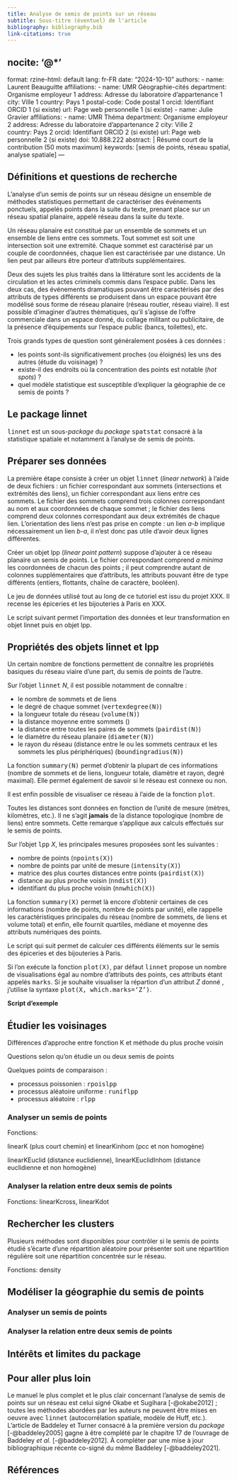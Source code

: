```yaml
---
title: Analyse de semis de points sur un réseau
subtitle: Sous-titre (éventuel) de l'article
bibliography: bibliography.bib
link-citations: true
---
```

nocite: '@*'
---
format:
  rzine-html: default
lang: fr-FR
date: "2024-10-10"
authors:
  - name: Laurent Beauguitte
    affiliations:
      - name: UMR Géographie-cités
        department: Organisme employeur 1
        address: Adresse du laboratoire d'appartenance 1
        city: Ville 1
        country: Pays 1 
        postal-code: Code postal 1
    orcid: Identifiant ORCID 1 (si existe) 
    url: Page web personnelle 1 (si existe)
  - name: Julie Gravier
    affiliations:
      - name: UMR Théma
        department: Organisme employeur 2
        address: Adresse du laboratoire d'appartenance 2
        city: Ville 2       
        country: Pays 2
    orcid: Identifiant ORCID 2 (si existe)
    url: Page web personnelle 2 (si existe)
doi: 10.888.222
abstract: |
    Résumé court de la contribution (50 mots maximum)
keywords: [semis de points, réseau spatial, analyse spatiale]
---

<!---Il s'agit d'un modèle adapté [Quarto](https://quarto.org/) qui permet de combiner du texte en Markdown et du code exécutable en R.

Les consignes éditoriales et le processus de soumission d'un article à la revue Rzine sont détaillées dans [cette documentation](lien à rajouter) :

- Critères d'acceptation
- Processus éditorial
- Modèle Rzine et contenu attendu (YAML, markdown, chunks, références)
- Données mobilisées pour la démonstration.

## Exécuter du code

Cliquer sur **Render** dans l'IDE RStudio générera un article au format HTML suivant le modèle de mise en page Rzin qui contiendra votre article et son code embarqué :

```r
#| fenced: true

1 + 1
```


## Insérer une image

Pour incorporer une figure externe au code R, citable dans le corps du texte (@fig-1). 

```r
#| fenced: true
#| label: fig-1
#| fig-cap: "Les articles rzine"

knitr::include_graphics("figures/article_rzine.png")
```

Ou issu du code (@fig-2)

```r
#| fenced: true
#| label: fig-2
#| fig-cap: "Un plot de base"

plot(1:10)
```
--->

## Définitions et questions de recherche

L'analyse d'un semis de points sur un réseau désigne un ensemble de méthodes statistiques permettant de caractériser des événements ponctuels, appelés points dans la suite du texte, prenant place sur un réseau spatial planaire, appelé réseau dans la suite du texte. 

Un réseau planaire est constitué par un ensemble de sommets et un ensemble de liens entre ces sommets. Tout sommet est soit une intersection soit une extremité. Chaque sommet est caractérisé par un couple de coordonnées, chaque lien est caractérisée par une distance. Un lien peut par ailleurs être porteur d'attributs supplémentaires.

Deux des sujets les plus traités dans la littérature sont les accidents de la circulation et les actes criminels commis dans l'espace public. Dans les deux cas, des événements dramatiques pouvant être caractérisés par des attributs de types différents se produisent dans un espace pouvant être modélisé sous forme de réseau planaire (réseau routier, réseau viaire). Il est possible d'imaginer d'autres thématiques, qu'il s'agisse de l'offre commerciale dans un espace donné, du collage militant ou publicitaire, de la présence d'équipements sur l'espace public (bancs, toilettes), etc.

Trois  grands types de question sont généralement posées à ces données :

* les points sont-ils significativement proches (ou éloignés) les uns des autres (étude du voisinage) ?
* existe-il des endroits où la concentration des points est notable (*hot spots*) ?
* quel modèle statistique est susceptible d'expliquer la géographie de ce semis de points ?

## Le package linnet

<tt>linnet</tt> est un sous-*package* du *package* <tt>spatstat</tt> consacré à la statistique spatiale et notamment à l'analyse de semis de points. 

## Préparer ses données

La première étape consiste à créer un objet <tt>linnet</tt> (*linear network*) à l'aide de deux fichiers : un fichier correspondant aux sommets (intersections et extrémités des liens), un fichier correspondant aux liens entre ces sommets. Le fichier des sommets comprend trois colonnes correspondant au nom et aux coordonnées de chaque sommet ; le fichier des liens comprend deux colonnes correspondant aux deux extrémités de chaque lien. L'orientation des liens n'est pas prise en compte : un lien *a-b* implique nécessairement un lien *b-a*, il n'est donc pas utile d'avoir deux lignes différentes.

Créer un objet lpp (*linear point pattern*) suppose d'ajouter à ce réseau planaire un semis de points. Le fichier correspondant comprend *a minima* les coordonnées de chacun des points ; il peut comprendre autant de colonnes supplémentaires que d'attributs, les attributs pouvant être de type différents (entiers, flottants, chaîne de caractère, booléen).

Le jeu de données utilisé tout au long de ce tutoriel est issu du projet XXX. Il recense les épiceries et les bijouteries à Paris en XXX.

Le script suivant permet l'importation des données et leur transformation en objet linnet puis en objet lpp.

## Propriétés des objets linnet et lpp

Un certain nombre de fonctions permettent de connaître les propriétés basiques du réseau viaire d'une part, du semis de points de l'autre.

Sur l'objet <tt>linnet</tt> *N*, il est possible notamment de connaître :

* le nombre de sommets et de liens
* le degré de chaque sommet (<tt>vertexdegree(N)</tt>)
* la longueur totale du réseau (<tt>volume(N)</tt>)
* la distance moyenne entre sommets (<tt></tt>)
* la distance entre toutes les paires de sommets (<tt>pairdist(N)</tt>)
* le diamètre du réseau planaire (<tt>diameter(N)</tt>)
* le rayon du réseau (distance entre le ou les sommets centraux et les sommets les plus périphériques) (<tt>boundingradius(N)</tt>)

La fonction <tt>summary(N)</tt> permet d'obtenir la plupart de ces informations (nombre de sommets et de liens, longueur totale, diamètre et rayon, degré maximal). Elle permet également de savoir si le réseau est connexe ou non.

Il est enfin possible de visualiser ce réseau à l'aide de la fonction <tt>plot</tt>.

Toutes les distances sont données en fonction de l'unité de mesure (mètres, kilomètres, etc.). Il ne s'agit **jamais** de la distance topologique (nombre de liens) entre sommets. Cette remarque s'applique aux calculs effectués sur le semis de points.

Sur l'objet <tt>lpp</tt> *X*, les principales mesures proposées sont les suivantes :

* nombre de points (<tt>npoints(X)</tt>)
* nombre de points par unité de mesure (<tt>intensity(X)</tt>)
* matrice des plus courtes distances entre points (<tt>pairdist(X)</tt>)
* distance au plus proche voisin (<tt>nndist(X)</tt>)
* identifiant du plus proche voisin (<tt>nnwhich(X)</tt>)

La fonction <tt>summary(X)</tt> permet là encore d'obtenir certaines de ces informations (nombre de points, nombre de points par unité), elle rappelle les caractéristiques principales du réseau (nombre de sommets, de liens et volume total) et enfin, elle fournit quartiles, médiane et moyenne des attributs numériques des points.

Le script qui suit permet de calculer ces différents éléments sur le semis des épiceries et des bijouteries à Paris.

Si l'on exécute la fonction <tt>plot(X)</tt>, par défaut <tt>linnet</tt> propose un nombre de visualisations égal au nombre d'attributs des points, ces attributs étant appelés  <tt>marks</tt>. Si je souhaite visualiser la répartion d'un attribut *Z* donné , j'utilise la syntaxe <tt>plot(X, which.marks='Z')</tt>.

**Script d'exemple**

## Étudier les voisinages

Différences d'approche entre fonction K et méthode du plus proche voisin

Questions selon qu'on étudie un ou deux semis de points

Quelques points de comparaison :

* processus poissonien : <tt>rpoislpp</tt>
* processus aléatoire uniforme : <tt>runiflpp</tt>
* processus aléatoire : <tt>rlpp</tt>



### Analyser un semis de points

Fonctions: 

linearK (plus court chemin) et linearKinhom (pcc et non homogène)

linearKEuclid (distance euclidienne), linearKEuclidInhom (distance euclidienne et non homogène)

### Analyser la relation entre deux semis de points

Fonctions: linearKcross, linearKdot

## Rechercher les clusters

Plusieurs méthodes sont disponibles pour contrôler si le semis de points étudié s'écarte d'une répartition aléatoire pour présenter soit une répartition régulière soit une répartition concentrée sur le réseau. 

Fonctions: density

## Modéliser la géographie du semis de points

### Analyser un semis de points

### Analyser la relation entre deux semis de points

## Intérêts et limites du package

## Pour aller plus loin

Le manuel le plus complet et le plus clair concernant l'analyse de semis de points sur un réseau est celui signé Okabe et Sugihara [-@okabe2012] ; toutes les méthodes abordées par les auteurs ne peuvent être mises en oeuvre avec <tt>linnet</tt> (autocorrélation spatiale, modèle de Huff, etc.). L'article de Baddeley et Turner consacré à la première version du *package* [-@baddeley2005] gagne à être complété par le chapitre 17 de l'ouvrage de Baddeley *et al.* [-@baddeley2012]. À compléter par une mise à jour bibliographique récente co-signé du même Baddeley [-@baddeley2021].

## Références
